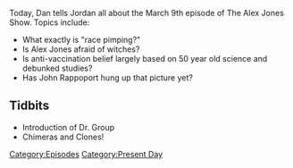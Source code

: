 {{DEFAULTSORT:
    #_EPISODE_0021:March 9, 2017
}}{{Episode
    | title           = March 9, 2017
    | caption         = Listen to this episode on [https://knowledgefight.libsyn.com/knowledge-fight-march-9-2017 Libsyn] [https://open.spotify.com/episode/0EL2uXnDcP06Mh7a1uwygX Spotify], Read the [[Transcript/21: March 9, 2017|Unofficial Transcript]]
    | episodeNumber   = 21
    | length          = 02:16:08
    | airDate         = March 14, 2017
    | coverageDate    = March 9, 2017
    | episodeType     = [[:Category:Present Day|Present Day]]
    | appearance      = [[Dr. Group]]
    | previousEpisode = [[20: March 6 & Celebrity Cameos]]
    | nextEpisode     = [[22: March 14, 2017]]
}}

{{Stub}}

Today, Dan tells Jordan all about the March 9th episode of The Alex Jones Show. Topics include:

*What exactly is "race pimping?"
*Is Alex Jones afraid of witches?
*Is anti-vaccination belief largely based on 50 year old science and debunked studies?
*Has John Rappoport hung up that picture yet?

==Tidbits==

*Introduction of Dr. Group
*Chimeras and Clones!

[[Category:Episodes]]
[[Category:Present Day]]
